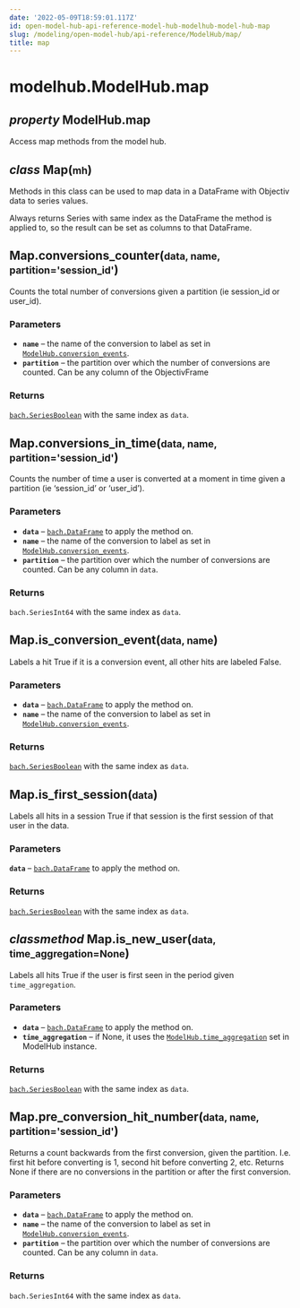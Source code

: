 ```yaml
---
date: '2022-05-09T18:59:01.117Z'
id: open-model-hub-api-reference-model-hub-modelhub-model-hub-map
slug: /modeling/open-model-hub/api-reference/ModelHub/map/
title: map
---
```


# modelhub.ModelHub.map

<div className="property">

<h2 className="signature-property"><span className="type-annotation"><em>property</em></span> <span className="additional-name">ModelHub.</span><span className="name">map</span></h2>


<div className="content">

Access map methods from the model hub.

<div className="class">

<h2 className="signature-class"><span className="type-annotation"><em>class</em></span> <span className="name">Map(</span><small className="parameter-list"><span className="parameter" id="mh">mh</span></small>)</h2>


<div className="content">

Methods in this class can be used to map data in a DataFrame with Objectiv data to series values.

Always returns Series with same index as the DataFrame the method is applied to, so the result can be set
as columns to that DataFrame.

<div className="method">

<h2 className="signature-method"><span className="additional-name">Map.</span><span className="name">conversions_counter(</span><small className="parameter-list"><span className="parameter" id="data">data</span>, <span className="parameter" id="name">name</span>, <span className="parameter" id="partition">partition='session_id'</span></small>)</h2>


<div className="content">

Counts the total number of conversions given a partition (ie session_id
or user_id).


### Parameters

* **`name`** – the name of the conversion to label as set in
[`ModelHub.conversion_events`](/modeling/open-model-hub/api-reference/ModelHub/modelhub.ModelHub.conversion_events.mdx).
* **`partition`** – the partition over which the number of conversions are counted. Can be any column
of the ObjectivFrame



### Returns

[`bach.SeriesBoolean`](/modeling/bach/api-reference/Series/Boolean/index.mdx) with the same index as `data`.



</div>


</div>

<div className="method">

<h2 className="signature-method"><span className="additional-name">Map.</span><span className="name">conversions_in_time(</span><small className="parameter-list"><span className="parameter" id="data">data</span>, <span className="parameter" id="name">name</span>, <span className="parameter" id="partition">partition='session_id'</span></small>)</h2>


<div className="content">

Counts the number of time a user is converted at a moment in time given a partition (ie ‘session_id’
or ‘user_id’).


### Parameters

* **`data`** – [`bach.DataFrame`](/modeling/bach/api-reference/DataFrame/index.mdx) to apply the method on.
* **`name`** – the name of the conversion to label as set in
[`ModelHub.conversion_events`](/modeling/open-model-hub/api-reference/ModelHub/modelhub.ModelHub.conversion_events.mdx).
* **`partition`** – the partition over which the number of conversions are counted. Can be any column
in `data`.



### Returns

`bach.SeriesInt64` with the same index as `data`.



</div>


</div>

<div className="method">

<h2 className="signature-method"><span className="additional-name">Map.</span><span className="name">is_conversion_event(</span><small className="parameter-list"><span className="parameter" id="data">data</span>, <span className="parameter" id="name">name</span></small>)</h2>


<div className="content">

Labels a hit True if it is a conversion event, all other hits are labeled False.


### Parameters

* **`data`** – [`bach.DataFrame`](/modeling/bach/api-reference/DataFrame/index.mdx) to apply the method on.
* **`name`** – the name of the conversion to label as set in
[`ModelHub.conversion_events`](/modeling/open-model-hub/api-reference/ModelHub/modelhub.ModelHub.conversion_events.mdx).



### Returns

[`bach.SeriesBoolean`](/modeling/bach/api-reference/Series/Boolean/index.mdx) with the same index as `data`.



</div>


</div>

<div className="method">

<h2 className="signature-method"><span className="additional-name">Map.</span><span className="name">is_first_session(</span><small className="parameter-list"><span className="parameter" id="data">data</span></small>)</h2>


<div className="content">

Labels all hits in a session True if that session is the first session of that user in the data.


### Parameters

**`data`** – [`bach.DataFrame`](/modeling/bach/api-reference/DataFrame/index.mdx) to apply the method on.



### Returns

[`bach.SeriesBoolean`](/modeling/bach/api-reference/Series/Boolean/index.mdx) with the same index as `data`.



</div>


</div>

<div className="method">

<h2 className="signature-method"><span className="type-annotation"><em>classmethod</em></span> <span className="additional-name">Map.</span><span className="name">is_new_user(</span><small className="parameter-list"><span className="parameter" id="data">data</span>, <span className="parameter" id="time_aggregation">time_aggregation=None</span></small>)</h2>


<div className="content">

Labels all hits True if the user is first seen in the period given `time_aggregation`.


### Parameters

* **`data`** – [`bach.DataFrame`](/modeling/bach/api-reference/DataFrame/index.mdx) to apply the method on.
* **`time_aggregation`** – if None, it uses the [`ModelHub.time_aggregation`](/modeling/open-model-hub/api-reference/ModelHub/modelhub.ModelHub.time_aggregation.mdx) set in ModelHub
instance.



### Returns

[`bach.SeriesBoolean`](/modeling/bach/api-reference/Series/Boolean/index.mdx) with the same index as `data`.



</div>


</div>

<div className="method">

<h2 className="signature-method"><span className="additional-name">Map.</span><span className="name">pre_conversion_hit_number(</span><small className="parameter-list"><span className="parameter" id="data">data</span>, <span className="parameter" id="name">name</span>, <span className="parameter" id="partition">partition='session_id'</span></small>)</h2>


<div className="content">

Returns a count backwards from the first conversion, given the partition. I.e. first hit before
converting is 1, second hit before converting 2, etc. Returns None if there are no conversions
in the partition or after the first conversion.


### Parameters

* **`data`** – [`bach.DataFrame`](/modeling/bach/api-reference/DataFrame/index.mdx) to apply the method on.
* **`name`** – the name of the conversion to label as set in
[`ModelHub.conversion_events`](/modeling/open-model-hub/api-reference/ModelHub/modelhub.ModelHub.conversion_events.mdx).
* **`partition`** – the partition over which the number of conversions are counted. Can be any column
in `data`.



### Returns

`bach.SeriesInt64` with the same index as `data`.



</div>


</div>


</div>


</div>


</div>


</div>
